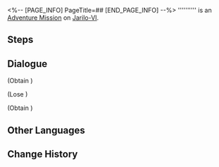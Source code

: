 <%-- [PAGE_INFO]
PageTitle=##
[END_PAGE_INFO] --%>
{{Stub|Dialogue.}}
{{Mission Infobox
|id            = 4040117
|title         = 
|image         = <!--Mission .png-->
|type          = Adventure
|event_name    = 
|chapter       = 
|requirements  = [[Trailblaze Mission]] ''[[Not Good With Farewells]]'' completed
|summary       = <!--official mission summary from Fate's Atlas-->
|characters    = The Great Ore Vein's Mockery; The Great Ore Vein's Voice; Trailblazer
|startLocation = [[Jarilo-VI]] - [[Boulder Town]]
|world         = Jarilo-VI
|area          = Boulder Town
|prev          = 
|next          = 
|rewards       = 
}}
'''''''''' is an [[Adventure Mission]] on [[Jarilo-VI]].

==Steps==


<!--
==Gameplay Notes==

--><!--
==Trial Character==

-->
==Dialogue==
{{Stub Dialogue}}

;(Obtain {{Item|80% New Thermal Mining Pickaxe|20|x=1}})

;(Lose {{Item|80% New Thermal Mining Pickaxe|20|x=1}})

;(Obtain {{Item|60% New Thermal Mining Pickaxe|20|x=1}})
{{Dialogue End}}

==Other Languages==
{{Other Languages
|en   = 
|zhs  = 
|zht  = 
|ja   = 
|ko   = 
|es   = 
|fr   = 
|ru   = 
|th   = 
|vi   = 
|de   = 
|id   = 
|pt   = 
}}

==Change History==
{{Change History|1.0}}
